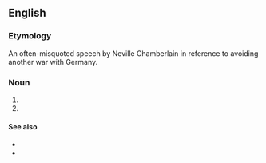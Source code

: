 ==English==
{{wikipedia}}

===Etymology===
An often-misquoted speech by Neville Chamberlain in reference to avoiding another war with Germany.

===Noun===
{{en-noun|-}}

# {{non-gloss definition|Used to evoke the situation where an [[aggressor]] is being [[appeased]] for the sake of delaying a (possibly inevitable) [[war]]}}
# {{non-gloss definition|Used to evoke the idea of false political promises and false expectations.}}

====See also====
* {{l|en|peace in our time}}
* {{pedia}}